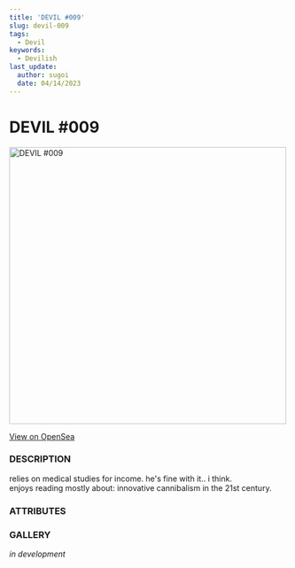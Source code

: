 ```yaml
---
title: 'DEVIL #009'
slug: devil-009
tags:
  - Devil
keywords:
  - Devilish
last_update:
  author: sugoi
  date: 04/14/2023
---
```



# DEVIL #009

<img src="https://nft-cdn.alchemy.com/eth-mainnet/f875baf18a2cd6569e0f5dc69985d144" alt="DEVIL #009" width="500" />

[View on OpenSea](https://opensea.io/assets/ethereum/0x231EDa2D0E36E5254515B7625D1201f7b4617cf4/10)

### DESCRIPTION

relies on medical studies for income. he's fine with it.. i think.  
enjoys reading mostly about: innovative cannibalism in the 21st century.

### ATTRIBUTES

<AttributeTag traitType="HUMANITY" value="HIGH" />
<AttributeTag traitType="NATURE" value="RESIGNED" />
<AttributeTag traitType="TYPE" value="DEVIL" />
<AttributeTag traitType="SUBTYPE" value="IMP" />


### GALLERY

*in development*

